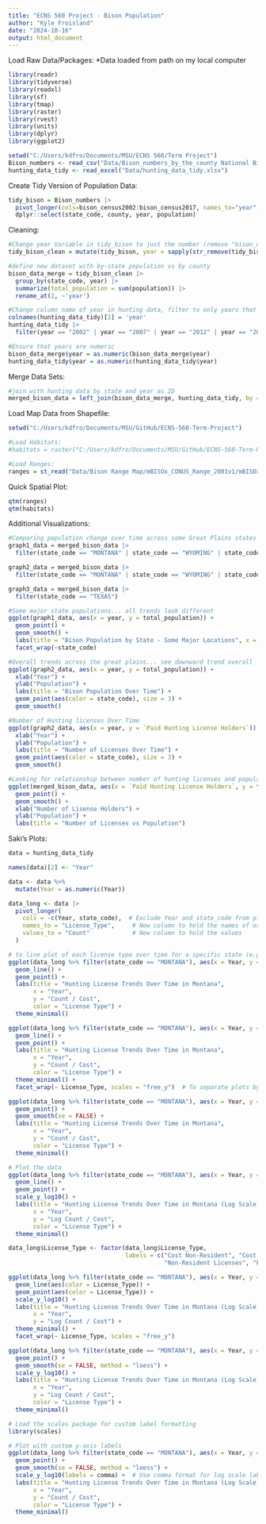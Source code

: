 ```yaml
---
title: "ECNS 560 Project - Bison Population"
author: "Kyle Froisland"
date: "2024-10-16"
output: html_document
---
```


Load Raw Data/Packages: *Data loaded from path on my local computer
```r
library(readr)
library(tidyverse)
library(readxl)
library(sf)
library(tmap)
library(raster)
library(rvest)
library(units)
library(dplyr)
library(ggplot2)

setwd("C:/Users/kdfro/Documents/MSU/ECNS 560/Term Project")
Bison_numbers <- read_csv("Data/Bison_numbers_by_the_county National Bison Association.csv")
hunting_data_tidy <- read_excel("Data/hunting_data_tidy.xlsx")
```

Create Tidy Version of Population Data:
```r
tidy_bison = Bison_numbers |>
  pivot_longer(cols=bison_census2002:bison_census2017, names_to="year", values_to="population") |>
  dplyr::select(state_code, county, year, population)
```

Cleaning:
```r
#Change year Variable in tidy_bison to just the number (remove "bison_census")
tidy_bison_clean = mutate(tidy_bison, year = sapply(str_remove(tidy_bison$year, "bison_census"), function(x) (x[1])))

#define new dataset with by-state population vs by county
bison_data_merge = tidy_bison_clean |>
  group_by(state_code, year) |>
  summarize(total_population = sum(population)) |>
  rename_at(2, ~'year')

#Change column name of year in hunting data, filter to only years that match population data
colnames(hunting_data_tidy)[2] = 'year' 
hunting_data_tidy |>
  filter(year == "2002" | year == "2007" | year == "2012" | year == "2017")

#Ensure that years are numeric
bison_data_merge$year = as.numeric(bison_data_merge$year)
hunting_data_tidy$year = as.numeric(hunting_data_tidy$year)

```

Merge Data Sets:
```r
#join with hunting data by state and year as ID
merged_bison_data = left_join(bison_data_merge, hunting_data_tidy, by = c("state_code" = "state_code", "year" = "year"))
```


Load Map Data from Shapefile: 
```r
setwd("C:/Users/kdfro/Documents/MSU/GitHub/ECNS-560-Term-Project")

#Load Habitats:
#habitats = raster("C:/Users/kdfro/Documents/MSU/GitHub/ECNS-560-Term-Project/Data/USGS Bison Habitat Map/mBISOx_CONUS_HabMap_2001v1/mBISOx_CONUS_HabMap_2001v1.tif")

#Load Ranges:
ranges = st_read("Data/Bison Range Map/mBISOx_CONUS_Range_2001v1/mBISOx_CONUS_Range_2001v1.shp")

```

Quick Spatial Plot:
```r
qtm(ranges)
qtm(habitats)
```


Additional Visualizations:

```r
#Comparing population change over time across some Great Plains states
graph1_data = merged_bison_data |>
  filter(state_code == "MONTANA" | state_code == "WYOMING" | state_code == "NORTH DAKOTA" | state_code == "SOUTH DAKOTA")

graph2_data = merged_bison_data |>
  filter(state_code == "MONTANA" | state_code == "WYOMING" | state_code == "NORTH DAKOTA" | state_code == "SOUTH DAKOTA" | state_code == "NEBRASKA" | state_code == "KANSAS" | state_code == "OKLAHOMA" | state_code == "TEXAS" | state_code == "IDAHO" | state_code == "COLORADO" | state_code == "NEW MEXICO")

graph3_data = merged_bison_data |>
  filter(state_code == "TEXAS")

#Some major state populations... all trends look different
ggplot(graph1_data, aes(x = year, y = total_population)) +
  geom_point() +
  geom_smooth() +
  labs(title = "Bison Population by State - Some Major Locations", x = "Year", y = "Bison Population") +
  facet_wrap(~state_code)

#Overall trends across the great plains... see downward trend overall
ggplot(graph2_data, aes(x = year, y = total_population)) + 
  xlab("Year") +
  ylab("Population") +
  labs(title = "Bison Population Over Time") +
  geom_point(aes(color = state_code), size = 3) +
  geom_smooth()

#Number of Hunting licenses Over Time
ggplot(graph2_data, aes(x = year, y = `Paid Hunting License Holders`)) + 
  xlab("Year") +
  ylab("Population") +
  labs(title = "Number of Licenses Over Time") +
  geom_point(aes(color = state_code), size = 3) +
  geom_smooth()

#Looking for relationship between number of hunting licenses and population
ggplot(merged_bison_data, aes(x = `Paid Hunting License Holders`, y = total_population)) +
  geom_point() + 
  geom_smooth() +
  xlab("Number of Lisense Holders") +
  ylab("Population") +
  labs(title = "Number of Licenses vs Population")
```

Saki's Plots:
```r
data = hunting_data_tidy

names(data)[2] <- "Year"

data <- data %>%
  mutate(Year = as.numeric(Year))

data_long <- data |>
  pivot_longer(
    cols = -c(Year, state_code),  # Exclude Year and state_code from pivoting
    names_to = "License_Type",     # New column to hold the names of original columns
    values_to = "Count"            # New column to hold the values
  )

# to line plot of each license type over time for a specific state (e.g., Montana)
ggplot(data_long %>% filter(state_code == "MONTANA"), aes(x = Year, y = Count, color = License_Type)) +
  geom_line() +
  geom_point() +
  labs(title = "Hunting License Trends Over Time in Montana", 
       x = "Year", 
       y = "Count / Cost",
       color = "License Type") +
  theme_minimal()

ggplot(data_long %>% filter(state_code == "MONTANA"), aes(x = Year, y = Count, color = License_Type)) +
  geom_line() +
  geom_point() +
  labs(title = "Hunting License Trends Over Time in Montana", 
       x = "Year", 
       y = "Count / Cost",
       color = "License Type") +
  theme_minimal() +
  facet_wrap(~ License_Type, scales = "free_y")  # To separate plots by License Type with individual y-scales

ggplot(data_long %>% filter(state_code == "MONTANA"), aes(x = Year, y = Count, color = License_Type)) +
  geom_point() +
  geom_smooth(se = FALSE) +
  labs(title = "Hunting License Trends Over Time in Montana", 
       x = "Year", 
       y = "Count / Cost",
       color = "License Type") +
  theme_minimal()

# Plot the data
ggplot(data_long %>% filter(state_code == "MONTANA"), aes(x = Year, y = Count, color = License_Type)) +
  geom_line() +
  geom_point() +
  scale_y_log10() +
  labs(title = "Hunting License Trends Over Time in Montana (Log Scale)", 
       x = "Year", 
       y = "Log Count / Cost",
       color = "License Type") +
  theme_minimal()

data_long$License_Type <- factor(data_long$License_Type, 
                                 labels = c("Cost Non-Resident", "Cost Resident", "Gross Cost", 
                                            "Non-Resident Licenses", "Paid Holders", "Resident Licenses"))

ggplot(data_long %>% filter(state_code == "MONTANA"), aes(x = Year, y = Count)) +
  geom_line(aes(color = License_Type)) +
  geom_point(aes(color = License_Type)) +
  scale_y_log10() +
  labs(title = "Hunting License Trends Over Time in Montana (Log Scale)", 
       x = "Year", 
       y = "Log Count / Cost") +
  theme_minimal() +
  facet_wrap(~ License_Type, scales = "free_y")

ggplot(data_long %>% filter(state_code == "MONTANA"), aes(x = Year, y = Count, color = License_Type)) +
  geom_point() +
  geom_smooth(se = FALSE, method = "loess") +
  scale_y_log10() +
  labs(title = "Hunting License Trends Over Time in Montana (Log Scale)", 
       x = "Year", 
       y = "Log Count / Cost",
       color = "License Type") +
  theme_minimal()

# Load the scales package for custom label formatting
library(scales)

# Plot with custom y-axis labels
ggplot(data_long %>% filter(state_code == "MONTANA"), aes(x = Year, y = Count, color = License_Type)) +
  geom_point() +
  geom_smooth(se = FALSE, method = "loess") +
  scale_y_log10(labels = comma) +  # Use comma format for log scale labels
  labs(title = "Hunting License Trends Over Time in Montana (Log Scale)", 
       x = "Year", 
       y = "Count / Cost",
       color = "License Type") +
  theme_minimal()
```


